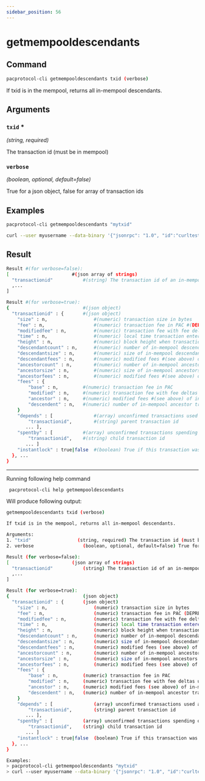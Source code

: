 ```yaml
---
sidebar_position: 56
---
```


# getmempooldescendants
## Command

```bash
pacprotocol-cli getmempooldescendants txid (verbose)
```

If txid is in the mempool, returns all in-mempool descendants.



## Arguments

### `txid` <span class='asterisk'>*</span>
*(string, required)*

The transaction id (must be in mempool)


### `verbose` 
*(boolean, optional, default=false)*

True for a json object, false for array of transaction ids


## Examples
```bash
pacprotocol-cli getmempooldescendants "mytxid"
```

```bash
curl --user myusername --data-binary '{"jsonrpc": "1.0", "id":"curltest", "method": "getmempooldescendants", "params": ["mytxid"] }' -H 'content-type: text/plain;' http://127.0.0.1:1111/
```
## Result
```bash
Result #(for verbose=false):
[                       #(json array of strings)
  "transactionid"           #(string) The transaction id of an in-mempool descendant transaction
  ,...
]

Result #(for verbose=true):
{                           #(json object)
  "transactionid" : {       #(json object)
    "size" : n,                 #(numeric) transaction size in bytes
    "fee" : n,                  #(numeric) transaction fee in PAC #(DEPRECATED)
    "modifiedfee" : n,          #(numeric) transaction fee with fee deltas used for mining priority #(DEPRECATED)
    "time" : n,                 #(numeric) local time transaction entered pool in seconds since 1 Jan 1970 GMT
    "height" : n,               #(numeric) block height when transaction entered pool
    "descendantcount" : n,      #(numeric) number of in-mempool descendant transactions #(including this one)
    "descendantsize" : n,       #(numeric) size of in-mempool descendants #(including this one)
    "descendantfees" : n,       #(numeric) modified fees #(see above) of in-mempool descendants #(including this one) #(DEPRECATED)
    "ancestorcount" : n,        #(numeric) number of in-mempool ancestor transactions #(including this one)
    "ancestorsize" : n,         #(numeric) size of in-mempool ancestors #(including this one)
    "ancestorfees" : n,         #(numeric) modified fees #(see above) of in-mempool ancestors #(including this one) #(DEPRECATED)
    "fees" : {
        "base" : n,         #(numeric) transaction fee in PAC
        "modified" : n,     #(numeric) transaction fee with fee deltas used for mining priority in PAC
        "ancestor" : n,     #(numeric) modified fees #(see above) of in-mempool ancestors #(including this one) in PAC
        "descendent" : n,   #(numeric) number of in-mempool ancestor transactions #(including this one) in PAC
    }
    "depends" : [               #(array) unconfirmed transactions used as inputs for this transaction
        "transactionid",        #(string) parent transaction id
       ... ],
    "spentby" : [           #(array) unconfirmed transactions spending outputs from this transaction
        "transactionid",    #(string) child transaction id
       ... ]
    "instantlock" : true|false  #(boolean) True if this transaction was locked via InstantSend
  }, ...
}
```


___

Running following help command
```bash
 pacprotocol-cli help getmempooldescendants
```
Will produce following output:


```bash
getmempooldescendants txid (verbose)

If txid is in the mempool, returns all in-mempool descendants.

Arguments:
1. "txid"                 (string, required) The transaction id (must be in mempool)
2. verbose                  (boolean, optional, default=false) True for a json object, false for array of transaction ids

Result (for verbose=false):
[                       (json array of strings)
  "transactionid"           (string) The transaction id of an in-mempool descendant transaction
  ,...
]

Result (for verbose=true):
{                           (json object)
  "transactionid" : {       (json object)
    "size" : n,                 (numeric) transaction size in bytes
    "fee" : n,                  (numeric) transaction fee in PAC (DEPRECATED)
    "modifiedfee" : n,          (numeric) transaction fee with fee deltas used for mining priority (DEPRECATED)
    "time" : n,                 (numeric) local time transaction entered pool in seconds since 1 Jan 1970 GMT
    "height" : n,               (numeric) block height when transaction entered pool
    "descendantcount" : n,      (numeric) number of in-mempool descendant transactions (including this one)
    "descendantsize" : n,       (numeric) size of in-mempool descendants (including this one)
    "descendantfees" : n,       (numeric) modified fees (see above) of in-mempool descendants (including this one) (DEPRECATED)
    "ancestorcount" : n,        (numeric) number of in-mempool ancestor transactions (including this one)
    "ancestorsize" : n,         (numeric) size of in-mempool ancestors (including this one)
    "ancestorfees" : n,         (numeric) modified fees (see above) of in-mempool ancestors (including this one) (DEPRECATED)
    "fees" : {
        "base" : n,         (numeric) transaction fee in PAC
        "modified" : n,     (numeric) transaction fee with fee deltas used for mining priority in PAC
        "ancestor" : n,     (numeric) modified fees (see above) of in-mempool ancestors (including this one) in PAC
        "descendent" : n,   (numeric) number of in-mempool ancestor transactions (including this one) in PAC
    }
    "depends" : [               (array) unconfirmed transactions used as inputs for this transaction
        "transactionid",        (string) parent transaction id
       ... ],
    "spentby" : [           (array) unconfirmed transactions spending outputs from this transaction
        "transactionid",    (string) child transaction id
       ... ]
    "instantlock" : true|false  (boolean) True if this transaction was locked via InstantSend
  }, ...
}

Examples:
> pacprotocol-cli getmempooldescendants "mytxid"
> curl --user myusername --data-binary '{"jsonrpc": "1.0", "id":"curltest", "method": "getmempooldescendants", "params": ["mytxid"] }' -H 'content-type: text/plain;' http://127.0.0.1:1111/

```


